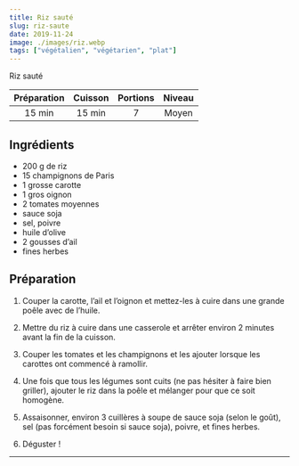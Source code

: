 ```yaml
---
title: Riz sauté
slug: riz-saute
date: 2019-11-24
image: ./images/riz.webp
tags: ["végétalien", "végétarien", "plat"]
---
```


<StyledParagraph>Riz sauté</StyledParagraph>

| Préparation | Cuisson | Portions | Niveau |
| :-: | :-: | :-: | :-: |
| 15 min | 15 min | 7 | Moyen |

## Ingrédients
- <ListItem>200 g de riz</ListItem>
- <ListItem>15 champignons de Paris</ListItem>
- <ListItem>1 grosse carotte</ListItem>
- <ListItem>1 gros oignon</ListItem>
- <ListItem>2 tomates moyennes</ListItem>
- <ListItem>sauce soja</ListItem>
- <ListItem>sel, poivre</ListItem>
- <ListItem>huile d’olive</ListItem>
- <ListItem>2 gousses d’ail</ListItem>
- <ListItem>fines herbes</ListItem>

## Préparation

1. Couper la carotte, l’ail et l’oignon et mettez-les à cuire dans une grande poêle avec de l’huile.

2. Mettre du riz à cuire dans une casserole et arrêter environ 2 minutes avant la fin de la cuisson.

3. Couper les tomates et les champignons et les ajouter lorsque les carottes ont commencé à ramollir.

4. Une fois que tous les légumes sont cuits (ne pas hésiter à faire bien griller), ajouter le riz dans la poêle et mélanger pour que ce soit homogène.

5. Assaisonner, environ 3 cuillères à soupe de sauce soja (selon le goût), sel (pas forcément besoin si sauce soja), poivre, et fines herbes.

6. Déguster !

---
